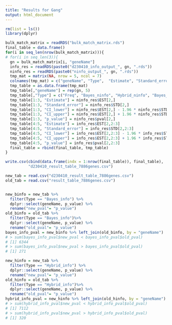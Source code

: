 ```yaml
---
title: "Results for Gang"
output: html_document
---
```







```r
rm(list = ls())
library(dplyr)
```



```r
bulk_match_matrix = readRDS("bulk_match_matrix.rds")
final_table = data.frame()
for(i in seq_len(nrow(bulk_match_matrix))){
# for(i in seq_len(3)){
  gn = bulk_match_matrix[i, "geneName"]
  info_res = readRDS(paste0("d230410_info_output_", gn, ".rds"))
  ninfo_res = readRDS(paste0("ninfo_output_", gn, ".rds"))
  tmp_mat = matrix(NA, nrow = 5, ncol = 7)
  colnames(tmp_mat) = c("geneName", "Type",  "Estimate", "Standard_error", "CI_lower", "CI_upper", "p_value")
  tmp_table = as.data.frame(tmp_mat)
  tmp_table[,"geneName"] = rep(gn, 5)
  tmp_table[,"Type"] = c("Freq", "Bayes_ninfo", "Hybrid_ninfo", "Bayes_info", "Hybrid_info")
  tmp_table[1:3, "Estimate"] = ninfo_res$EST[2,]
  tmp_table[1:3, "Standard_error"] = ninfo_res$STD[2,]
  tmp_table[1:3, "CI_lower"] = ninfo_res$EST[2,] - 1.96 * ninfo_res$STD[2,]
  tmp_table[1:3, "CI_upper"] = ninfo_res$EST[2,] + 1.96 * ninfo_res$STD[2,]
  tmp_table[1:3, "p_value"] = ninfo_res$pval[2,]
  tmp_table[4:5, "Estimate"] = info_res$EST[2,2:3]
  tmp_table[4:5, "Standard_error"] = info_res$STD[2,2:3]
  tmp_table[4:5, "CI_lower"] = info_res$EST[2,2:3] - 1.96 * info_res$STD[2,2:3]
  tmp_table[4:5, "CI_upper"] = info_res$EST[2,2:3] + 1.96 * info_res$STD[2,2:3]
  tmp_table[4:5, "p_value"] = info_res$pval[2,2:3]
  final_table = rbind(final_table, tmp_table)
}

write.csv(cbind(data.frame(indx = 1:nrow(final_table)), final_table),
          "d230410_result_table_7886genes.csv")
```



```r
new_tab = read.csv("d230410_result_table_7886genes.csv")
old_tab = read.csv("result_table_7886genes.csv")


new_binfo = new_tab %>% 
  filter(Type == "Bayes_info") %>% 
  dplyr::select(geneName, p_value) %>%
  rename("new_pval"= "p_value")
old_binfo = old_tab %>% 
  filter(Type == "Bayes_info")%>% 
  dplyr::select(geneName, p_value) %>%
  rename("old_pval"= "p_value")
bayes_info_pval = new_binfo %>% left_join(old_binfo, by = "geneName")
# > sum(bayes_info_pval$new_pval < bayes_info_pval$old_pval)
# [1] 6344
# > sum(bayes_info_pval$new_pval > bayes_info_pval$old_pval)
# [1] 271

new_hinfo = new_tab %>% 
  filter(Type == "Hybrid_info") %>% 
  dplyr::select(geneName, p_value) %>%
  rename("new_pval"= "p_value")
old_hinfo = old_tab %>% 
  filter(Type == "Hybrid_info")%>% 
  dplyr::select(geneName, p_value) %>%
  rename("old_pval"= "p_value")
hybrid_info_pval = new_hinfo %>% left_join(old_hinfo, by = "geneName")
# > sum(hybrid_info_pval$new_pval < hybrid_info_pval$old_pval)
# [1] 7112
# > sum(hybrid_info_pval$new_pval > hybrid_info_pval$old_pval)
# [1] 320

```

